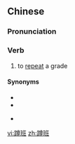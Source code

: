 ==Chinese==
{{zh-forms}}

===Pronunciation===
{{zh-pron
|m=dūnbān
|c=deon1 baan1
|ca=
|mn=
|ma=
|cat=v
}}

===Verb===
{{zh-verb}}

# {{lb|zh|education}} to [[repeat]] a grade

====Synonyms====
* {{zh-l|留級}}
* {{zh-l|留班}}
* {{qualifier|Cantonese|informal}} {{zh-l|㨆班}}

[[vi:蹲班]]
[[zh:蹲班]]